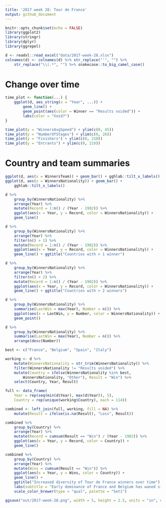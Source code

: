 ```yaml
---
title: '2017 week 28: Tour de France'
output: github_document
---
```


```r
knitr::opts_chunk$set(echo = FALSE)
library(ggplot2)
library(stringr)
library(dplyr)
library(ggrepel)
```

```r
d <- readxl::read_excel("data/2017-week-28.xlsx")
colnames(d) <- colnames(d) %>% str_replace("'", "") %>%
    str_replace("\\(.*", "") %>% snakecase::to_big_camel_case()

```

# Change over time
```r
time_plot <- function(...) {
    ggplot(d, aes_string(x = "Year", ...)) + 
        geom_line() + 
        geom_point(aes(color = Winner == "Results voided")) + 
        labs(color = "Void?")
}

time_plot(y = "WinnersAvgSpeed") + ylim(c(0, 45))
time_plot(y = "NumberOfStages") + ylim(c(0, 26))
time_plot(y = "Finishers") + ylim(c(0, 210))
time_plot(y = "Entrants") + ylim(c(0, 210))
```

# Country and team summaries
```r
ggplot(d, aes(x = WinnersTeam)) + geom_bar() + gghlab::tilt_x_labels()
ggplot(d, aes(x = WinnersNationality)) + geom_bar() + 
    gghlab::tilt_x_labels()

d %>% 
    group_by(WinnersNationality) %>% 
    arrange(Year) %>% 
    mutate(Record = 1:n() / (Year - 1902)) %>% 
    ggplot(aes(x = Year, y = Record, color = WinnersNationality)) + 
    geom_line()

d %>% 
    group_by(WinnersNationality) %>% 
    arrange(Year) %>% 
    filter(n() > 1) %>% 
    mutate(Record = 1:n() / (Year - 1902)) %>% 
    ggplot(aes(x = Year, y = Record, color = WinnersNationality)) + 
    geom_line() + ggtitle("Countries with > 1 winner")

d %>% 
    group_by(WinnersNationality) %>% 
    arrange(Year) %>% 
    filter(n() > 2) %>% 
    mutate(Record = 1:n() / (Year - 1902)) %>% 
    ggplot(aes(x = Year, y = Record, color = WinnersNationality)) + 
    geom_line() + ggtitle("Countries with > 2 winners")

d %>% 
    group_by(WinnersNationality) %>% 
    summarise(LastWin = max(Year), Number = n()) %>% 
    ggplot(aes(x = LastWin, y = Number, color = WinnersNationality)) + 
    geom_point()

d %>% 
    group_by(WinnersNationality) %>% 
    summarise(LastWin = max(Year), Number = n()) %>% 
    arrange(desc(Number))
```

```r
best <- c("France", "Belgium", "Spain", "Italy")

working <- d %>% 
    mutate(WinnersNationality = str_trim(WinnersNationality)) %>%  
    filter(WinnersNationality != "Results voided") %>% 
    mutate(Country = ifelse(WinnersNationality %in% best,
        WinnersNationality, "Other"), Result = "Win") %>% 
    select(Country, Year, Result)

full <- data_frame(
    Year = rep(seq(min(d$Year), max(d$Year)), 5), 
    Country = rep(unique(working$Country), each = 114))

combined <- left_join(full, working, fill = NA) %>% 
    mutate(Result = ifelse(is.na(Result), "Loss", Result))

combined %>%    
    group_by(Country) %>% 
    arrange(Year) %>% 
    mutate(Record = cumsum(Result == "Win") / (Year - 1902)) %>% 
    ggplot(aes(x = Year, y = Record, color = Country)) + 
    geom_line()

combined %>%    
    group_by(Country) %>% 
    arrange(Year) %>% 
    mutate(Wins = cumsum(Result == "Win")) %>% 
    ggplot(aes(x = Year, y = Wins, color = Country)) + 
    geom_line() + 
    ggtitle("Increased diversity of Tour de France winners over time") + 
    labs(subtitle = "Early dominance of France and Belgium has waned since the 80s.", x = NULL, y = "Number of wins") + 
    scale_color_brewer(type = "qual", palette = "Set1")

ggsave("out/2017-week-28.png", width = 5, height = 2.5, units = "in", dpi = 303)
```